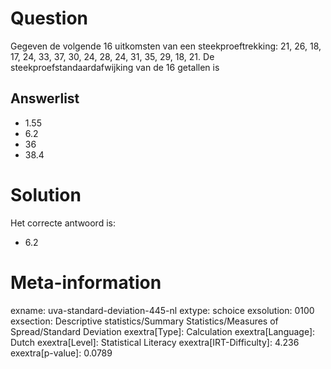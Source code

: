 Question
========

Gegeven de volgende 16 uitkomsten van een steekproeftrekking: 21, 26,
18, 17, 24, 33, 37, 30, 24, 28, 24, 31, 35, 29, 18, 21. De
steekproefstandaardafwijking van de 16 getallen is

Answerlist
----------

* 1.55
* 6.2
* 36
* 38.4

Solution
========

Het correcte antwoord is: 

* 6.2

Meta-information
================
exname: uva-standard-deviation-445-nl
extype: schoice
exsolution: 0100
exsection: Descriptive statistics/Summary Statistics/Measures of Spread/Standard Deviation
exextra[Type]: Calculation
exextra[Language]: Dutch
exextra[Level]: Statistical Literacy
exextra[IRT-Difficulty]: 4.236
exextra[p-value]: 0.0789

